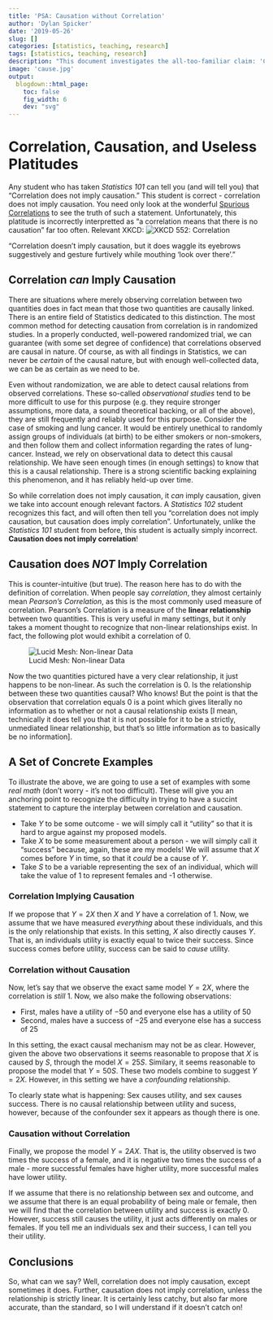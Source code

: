 ```yaml
---
title: 'PSA: Causation without Correlation'
author: 'Dylan Spicker'
date: '2019-05-26'
slug: []
categories: [statistics, teaching, research]
tags: [statistics, teaching, research]
description: "This document investigates the all-too-familiar claim: 'Correlation is not causation'."
image: 'cause.jpg'
output:
  blogdown::html_page:
    toc: false
    fig_width: 6
    dev: "svg"
---
```


# Correlation, Causation, and Useless Platitudes
Any student who has taken *Statistics 101* can tell you (and will tell you) that "Correlation does not imply causation." This student is correct - correlation does not imply causation. You need only look at the wonderful [Spurious Correlations](https://www.tylervigen.com/spurious-correlations) to see the truth of such a statement. Unfortunately, this platitude is incorrectly interpretted as "a correlation means that there is no causation" far too often. Relevant XKCD:
![XKCD 552: Correlation](https://www.explainxkcd.com/wiki/images/9/9c/correlation.png) 

"Correlation doesn't imply causation, but it does waggle its eyebrows suggestively and gesture furtively while mouthing 'look over there'."

## Correlation *can* Imply Causation
There are situations where merely observing correlation between two quantities does in fact mean that those two quantities are causally linked. There is an entire field of Statistics dedicated to this distinction. The most common method for detecting causation from correlation is in randomized studies. In a properly conducted, well-powered randomized trial, we can guarantee (with some set degree of confidence) that correlations observed are causal in nature. Of course, as with all findings in Statistics, we can never be *certain* of the causal nature, but with enough well-collected data, we can be as certain as we need to be.

Even without randomization, we are able to detect causal relations from observed correlations. These so-called *observational studies* tend to be more difficult to use for this purpose (e.g. they require stronger assumptions, more data, a sound theoretical backing, or all of the above), they are still frequently and reliably used for this purpose. Consider the case of smoking and lung cancer. It would be entirely unethical to randomly assign groups of individuals (at birth) to be either smokers or non-smokers, and then follow them and collect information regarding the rates of lung-cancer. Instead, we rely on observational data to detect this causal relationship. We have seen enough times (in enough settings) to know that this is a causal relationship. There is a strong scientific backing explaining this phenomenon, and it has reliably held-up over time.

So while correlation does not imply causation, it *can* imply causation, given we take into account enough relevant factors. A *Statistics 102* student recognizes this fact, and will often then tell you "correlation does not imply causation, but causation does imply correlation". Unfortunately, unlike the *Statistics 101* student from before, this student is actually simply incorrect. **Causation does not imply correlation**! 

## Causation does *NOT* Imply Correlation
This is counter-intuitive (but true). The reason here has to do with the definition of correlation. When people say *correlation*, they almost certainly mean *Pearson's Correlation*, as this is the most commonly used measure of correlation. Pearson's Correlation is a measure of the **linear relationship** between two quantities. This is very useful in many settings, but it only takes a moment thought to recognize that non-linear relationships exist. In fact, the following plot would exhibit a correlation of 0.

![Lucid Mesh: Non-linear Data](https://3.bp.blogspot.com/-wg7eovEn0GA/VEXW-DPhGuI/AAAAAAAAD4Y/hDWD4TZKRWU/s1600/quadratic_data.png)

Now the two quantities pictured have a very clear relationship, it just happens to be non-linear. As such the correlation is 0. Is the relationship between these two quantities causal? Who knows! But the point is that the observation that correlation equals 0 is a point which gives literally no information as to whether or not a causal relationship exists [I mean, technically it does tell you that it is not possible for it to be a strictly, unmediated linear relationship, but that's so little information as to basically be no information].

## A Set of Concrete Examples
To illustrate the above, we are going to use a set of examples with some *real math* (don't worry - it's not too difficult). These will give you an anchoring point to recognize the difficulty in trying to have a succint statement to capture the interplay between correlation and causation.

* Take $Y$ to be some outcome - we will simply call it "utility" so that it is hard to argue against my proposed models.
* Take $X$ to be some measurement about a person - we will simply call it "success" because, again, these are my models! We will assume that $X$ comes before $Y$ in time, so that it *could* be a cause of $Y$.
* Take $S$ to be a variable representing the sex of an individual, which will take the value of $1$ to represent females and -1 otherwise. 

### Correlation Implying Causation
If we propose that $Y = 2X$ then $X$ and $Y$ have a correlation of $1$. Now, we assume that we have measured *everything* about these individuals, and this is the only relationship that exists. In this setting, $X$ also directly causes $Y$. That is, an individuals utility is exactly equal to twice their success. Since success comes before utility, success can be said to *cause* utility. 

### Correlation without Causation
Now, let's say that we observe the exact same model $Y = 2X$, where the correlation is *still* $1$. Now, we also make the following observations:

* First, males have a utility of $-50$ and everyone else has a utility of $50$
* Second, males have a success of $-25$ and everyone else has a success of $25$

In this setting, the exact causal mechanism may not be as clear. However, given the above two observations it seems reasonable to propose that $X$ is caused by $S$, through the model $X = 25S$. Similary, it seems reasonable to propose the model that $Y = 50S$. These two models combine to suggest $Y = 2X$. However, in this setting we have a *confounding* relationship. 

To clearly state what is happening: Sex causes utility, and sex causes success. There is no causal relationship between utility and sucess, however, because of the confounder sex it appears as though there is one. 

### Causation without Correlation
Finally, we propose the model $Y = 2AX$. That is, the utility observed is two times the success of a female, and it is negative two times the success of a male - more successful females have higher utility, more successful males have lower utility. 

If we assume that there is no relationship between sex and outcome, and we assume that there is an equal probability of being male or female, then we will find that the correlation between utility and success is exactly 0. However, success still causes the utility, it just acts differently on males or females. If you tell me an individuals sex and their success, I can tell you their utility. 

## Conclusions
So, what can we say? Well, correlation does not imply causation, except sometimes it does. Further, causation does not imply correlation, unless the relationship is strictly linear. It is certainly less catchy, but also far more accurate, than the standard, so I will understand if it doesn't catch on!
